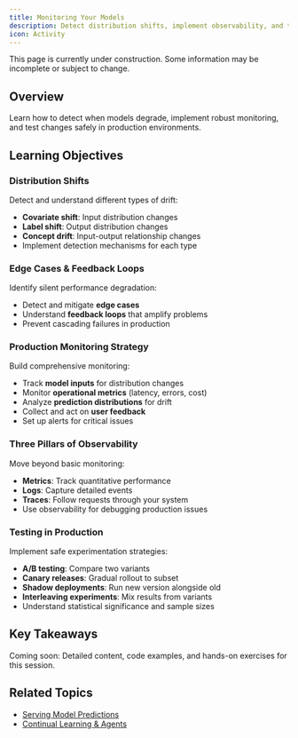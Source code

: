 ```yaml
---
title: Monitoring Your Models
description: Detect distribution shifts, implement observability, and test in production
icon: Activity
---
```



<Callout title="Work in Progress" type="warning">
  This page is currently under construction. Some information may be incomplete or subject to change.
</Callout>

## Overview

Learn how to detect when models degrade, implement robust monitoring, and test changes safely in production environments.

## Learning Objectives

### Distribution Shifts
Detect and understand different types of drift:
- **Covariate shift**: Input distribution changes
- **Label shift**: Output distribution changes
- **Concept drift**: Input-output relationship changes
- Implement detection mechanisms for each type

### Edge Cases & Feedback Loops
Identify silent performance degradation:
- Detect and mitigate **edge cases**
- Understand **feedback loops** that amplify problems
- Prevent cascading failures in production

### Production Monitoring Strategy
Build comprehensive monitoring:
- Track **model inputs** for distribution changes
- Monitor **operational metrics** (latency, errors, cost)
- Analyze **prediction distributions** for drift
- Collect and act on **user feedback**
- Set up alerts for critical issues

### Three Pillars of Observability
Move beyond basic monitoring:
- **Metrics**: Track quantitative performance
- **Logs**: Capture detailed events
- **Traces**: Follow requests through your system
- Use observability for debugging production issues

### Testing in Production
Implement safe experimentation strategies:
- **A/B testing**: Compare two variants
- **Canary releases**: Gradual rollout to subset
- **Shadow deployments**: Run new version alongside old
- **Interleaving experiments**: Mix results from variants
- Understand statistical significance and sample sizes

## Key Takeaways

<Note>
Coming soon: Detailed content, code examples, and hands-on exercises for this session.
</Note>

## Related Topics
- [Serving Model Predictions](deployment-and-optimization)
- [Continual Learning & Agents](continuous-learning-agentic-systems)


